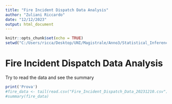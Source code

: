 ```yaml
---
title: "Fire Incident Dispatch Data Analysis"
author: "Zuliani Riccardo"
date: "12/12/2023"
output: html_document
---
```


```r
knitr::opts_chunk$set(echo = TRUE)
setwd("C:/Users/ricca/Desktop/UNI/Magistrale/Anno3/Statistical_Inference_and_Learning/SIL Projcet/Statistical_Inference_Learning_Project/Fire_Incident_Dispatch_Analysis")
```

# Fire Incident Dispatch Data Analysis
Try to read the data and see the summary

```r
print('Prova')
#fire_data <- tail(read.csv("Fire_Incident_Dispatch_Data_20231210.csv"), 500000)
#summary(fire_data)
```
